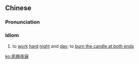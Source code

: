 {{also|夙兴夜寐}}
==Chinese==
{{zh-forms|s=夙兴夜寐}}

===Pronunciation===
{{zh-pron
|m=sùxīngyèmèi
|c=suk1 hing1 je6 mei6
|cat=cy
}}

===Idiom===
{{zh-idiom}}

# to [[work]] [[hard]] [[night]] and [[day]]; to [[burn the candle at both ends]]

[[ko:夙興夜寐]]